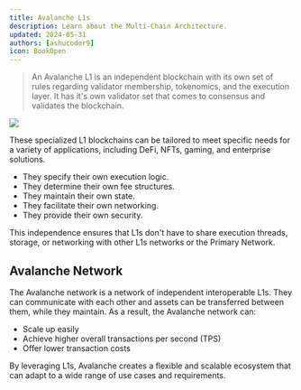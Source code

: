 ```yaml
---
title: Avalanche L1s
description: Learn about the Multi-Chain Architecture.
updated: 2024-05-31
authors: [ashucoder9]
icon: BookOpen
---
```


> An Avalanche L1 is an independent blockchain with its own set of rules regarding validator membership, tokenomics,
and the execution layer. It has it's own validator set that comes to consensus and validates the blockchain. 

![](/common-images/multi-chain-architecture/l1s.png)

These specialized L1 blockchains can be tailored to meet specific needs for a variety of applications,
including DeFi, NFTs, gaming, and enterprise solutions.

- They specify their own execution logic.
- They determine their own fee structures.
- They maintain their own state.
- They facilitate their own networking.
- They provide their own security.

This independence ensures that L1s don't have to share execution threads, storage, or networking with other L1s networks or the Primary Network. 

## Avalanche Network

The Avalanche network is a network of independent interoperable L1s. They can communicate with
each other and assets can be transferred between them, while they maintain. As a result, the Avalanche network can:

- Scale up easily
- Achieve higher overall transactions per second (TPS)
- Offer lower transaction costs

By leveraging L1s, Avalanche creates a flexible and scalable ecosystem that can adapt to a wide range of use cases and requirements.

<Quiz quizId="106"/>
